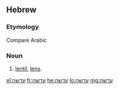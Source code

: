 ==Hebrew==

===Etymology===
Compare Arabic {{term|عدس|lang=ar}}

===Noun===
{{head|he|noun|tr=adasha}}

# [[lentil]], [[lens]].

[[el:עדשה]]
[[fr:עדשה]]
[[he:עדשה]]
[[lo:עדשה]]
[[mg:עדשה]]
